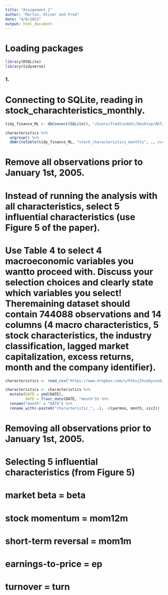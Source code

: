 ```yaml
---
title: "Assignment 2"
author: "Martin, Oliver and Fred"
date: "4/6/2022"
output: html_document
---
```


# Loading packages

```r
library(RSQLite)
library(tidyverse)
```


### 1. 

# Connecting to SQLite, reading in stock_charachteristics_monthly.

```r
tidy_finance_ML <- dbConnect(SQLite(), "/Users/fredlundahl/Desktop/AEF/tidy_finance_ML.sqlite", extended_types = TRUE)

characteristics %>%
  ungroup() %>% 
  dbWriteTable(tidy_finance_ML, "stock_characteristics_monthly", ., overwrite = TRUE)
```


# Remove all observations prior to January 1st, 2005.
# Instead of running the analysis with all characteristics, select 5 influential characteristics (use Figure 5 of the paper).
# Use Table 4 to select 4 macroeconomic variables you wantto proceed with. Discuss your selection choices and clearly state which variables you select! Theremaining dataset should contain 744088 observations and 14 columns (4 macro characteristics, 5 stock characteristics, the industry classification, lagged market capitalization, excess returns, month and the company identifier).

```r
characteristics <- read_csv("https://www.dropbox.com/s/htkvj1hzabyucwk/datashare.csv?dl=1")

characteristics <- characteristics %>%
  mutate(DATE = ymd(DATE),
         DATE = floor_date(DATE, "month")) %>%
  rename("month" = "DATE") %>%
  rename_with(~paste0("characteristic_", .), -c(permno, month, sic2))
```



# Removing all observations prior to January 1st, 2005.

# Selecting 5 influential characteristics (from Figure 5)
# market beta = beta
# stock momentum = mom12m
# short-term reversal = mom1m
# earnings-to-price = ep
# turnover = turn

```r




```

